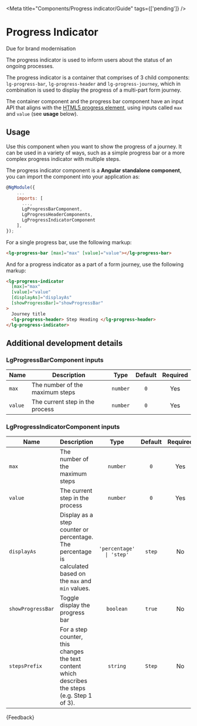 
<Meta title="Components/Progress indicator/Guide" tags={['pending']} />

# Progress Indicator

<CustomBadge text="Pending" /> <span class="small-text">Due for brand modernisation</span>

<p class="standardfirst">
  The progress indicator is used to inform users about the status of an ongoing
  processes.
</p>

The progress indicator is a container that comprises of 3 child components: `lg-progress-bar`, `lg-progress-header` and `lg-progress-journey`, which in combination is used to display the progress of a multi-part form journey.

The container component and the progress bar component have an input API that aligns with the [HTML5 progress element](https://www.w3.org/WAI/tutorials/forms/multi-page/#using-the-html5-progress-element), using inputs called `max` and `value` (see **usage** below).

<div class="lg-sb-preview">
  <Story of={ProgressIndicatorStories.ProgressJourney} />
</div>

## Usage

Use this component when you want to show the progress of a journey. It can be used in a variety of ways, such as a simple progress bar or a more complex progress indicator with multiple steps.

The progress indicator component is a **Angular standalone component**, you can import the component into your application as:

```js
@NgModule({
    ...
    imports: [
      ...,
      LgProgressBarComponent,
      LgProgressHeaderComponents,
      LgProgressIndicatorComponent
    ],
});
```

For a single progress bar, use the following markup:

```html
<lg-progress-bar [max]="max" [value]="value"></lg-progress-bar>
```

And for a progress indicator as a part of a form journey, use the following markup:

```html
<lg-progress-indicator
  [max]="max"
  [value]="value"
  [displayAs]="displayAs"
  [showProgressBar]="showProgressBar"
>
  Journey title
  <lg-progress-header> Step Heading </lg-progress-header>
</lg-progress-indicator>
```

## Additional development details

### LgProgressBarComponent inputs

| Name    | Description                     |   Type   | Default | Required |
| ------- | ------------------------------- | :------: | :-----: | :------: |
| `max`   | The number of the maximum steps | `number` |   `0`   |   Yes    |
| `value` | The current step in the process | `number` |   `0`   |   Yes    |

### LgProgressIndicatorComponent inputs

| Name              | Description                                                                                                |           Type           | Default | Required |
| ----------------- | ---------------------------------------------------------------------------------------------------------- | :----------------------: | :-----: | :------: |
| `max`             | The number of the maximum steps                                                                            |         `number`         |   `0`   |   Yes    |
| `value`           | The current step in the process                                                                            |         `number`         |   `0`   |   Yes    |
| `displayAs`       | Display as a step counter or percentage. The percentage is calculated based on the `max` and `min` values. | `'percentage' \| 'step'` | `step`  |    No    |
| `showProgressBar` | Toggle display the progress bar                                                                            |        `boolean`         | `true`  |    No    |
| `stepsPrefix`     | For a step counter, this changes the text content which describes the steps (e.g. Step 1 of 3).            |         `string`         | `Step`  |    No    |

<Markdown>
  {Feedback}
</Markdown>
